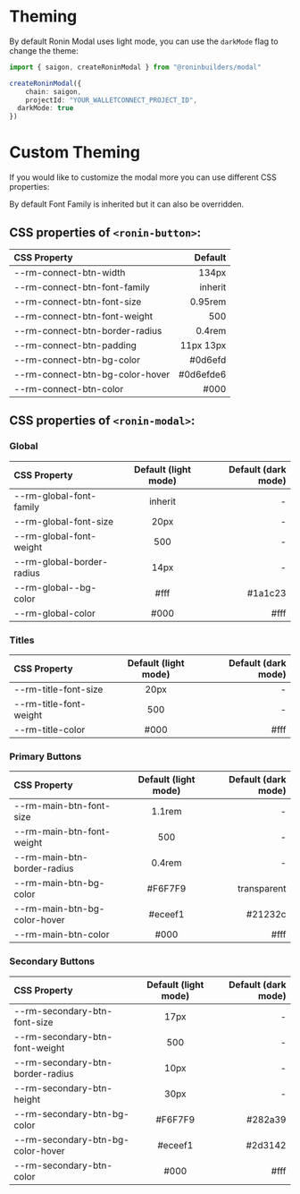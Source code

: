
# Theming

By default Ronin Modal uses light mode, you can use the `darkMode` flag to change the theme:

```ts {6}
import { saigon, createRoninModal } from "@roninbuilders/modal"

createRoninModal({
	chain: saigon,
	projectId: "YOUR_WALLETCONNECT_PROJECT_ID",
  darkMode: true
})
```

# Custom Theming

If you would like to customize the modal more you can use different CSS properties:

<Callout type="info">
 By default Font Family is inherited but it can also be overridden.
</Callout>

## CSS properties of `<ronin-button>`:

|	CSS Property |	Default	|
| :----- | ----: |
|	--rm-connect-btn-width	|	134px	|
|	--rm-connect-btn-font-family	|	inherit	|
| --rm-connect-btn-font-size | 0.95rem |
| --rm-connect-btn-font-weight | 500 |
| --rm-connect-btn-border-radius | 0.4rem |
| --rm-connect-btn-padding | 11px 13px |
| --rm-connect-btn-bg-color | #0d6efd |
| --rm-connect-btn-bg-color-hover | #0d6efde6 |
| --rm-connect-btn-color | #000 | #fff |

## CSS properties of `<ronin-modal>`:

### Global

| CSS Property |	Default (light mode)	| Default (dark mode) |
| :----- | :----: | ----: |
| --rm-global-font-family | inherit | - |
| --rm-global-font-size | 20px | - |
| --rm-global-font-weight | 500 | - |
| --rm-global-border-radius | 14px | - |
| --rm-global--bg-color | #fff | #1a1c23 |
| --rm-global-color | #000 | #fff |

### Titles

| CSS Property |	Default (light mode)	| Default (dark mode) |
| :----- | :----: | ----: |
| --rm-title-font-size | 20px | - |
| --rm-title-font-weight | 500 | - |
| --rm-title-color | #000 | #fff |

### Primary Buttons

|	CSS Property |	Default (light mode)	| Default (dark mode) |
| :----- | :----: | ----: |
| --rm-main-btn-font-size | 1.1rem | - |
| --rm-main-btn-font-weight | 500 | - |
| --rm-main-btn-border-radius | 0.4rem | - |
| --rm-main-btn-bg-color | #F6F7F9 | transparent |
| --rm-main-btn-bg-color-hover | #eceef1 | #21232c |
| --rm-main-btn-color | #000 | #fff |


### Secondary Buttons

| CSS Property |	Default (light mode)	| Default (dark mode) |
| :----- | :----: | ----: |
| --rm-secondary-btn-font-size | 17px | - |
| --rm-secondary-btn-font-weight | 500 | - |
| --rm-secondary-btn-border-radius | 10px | - |
| --rm-secondary-btn-height | 30px | - |
| --rm-secondary-btn-bg-color | #F6F7F9 | #282a39 |
| --rm-secondary-btn-bg-color-hover | #eceef1 | #2d3142 |
| --rm-secondary-btn-color | #000 | #fff |